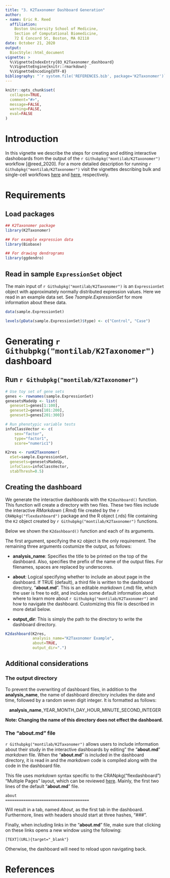 ```yaml
---
title: "3. K2Taxonomer Dashboard Generation"
author:
- name: Eric R. Reed
  affiliation:
    Boston University School of Medicine,
    Section of Computational Biomedicine,
    72 E Concord St, Boston, MA 02118
date: October 21, 2020
output:
  BiocStyle::html_document
vignette: >
  %\VignetteIndexEntry{03_K2Taxonomer_dashboard}
  %\VignetteEngine{knitr::rmarkdown}
  %\VignetteEncoding{UTF-8}
bibliography: "`r system.file('REFERENCES.bib', package='K2Taxonomer')`"
---
```


```r
knitr::opts_chunk$set(
  collapse=TRUE,
  comment="#>",
  message=FALSE,
  warning=FALSE,
  eval=FALSE
)
```

# Introduction

In this vignette we describe the steps for creating and editing interactive
dashoboards from the output of the `r Githubpkg("montilab/K2Taxonomer")`
workflow [@reed_2020]. For a more detailed description for running
`r Githubpkg("montilab/K2Taxonomer")` visit the vignettes describing bulk and
single-cell workflows
[here](https://montilab.github.io/K2Taxonomer/articles/RunningK2Taxonomer)
and
[here](https://montilab.github.io/K2Taxonomer/articles/K2Taxonomer_singlecell),
respectively.

# Requirements

## Load packages
```r
## K2Taxonomer package
library(K2Taxonomer)

## For example expression data
library(Biobase)

## For drawing dendrograms
library(ggdendro)
```

## Read in sample `ExpressionSet` object

The main input of `r Githubpkg("montilab/K2Taxonomer")` is an `ExpressionSet`
object with approximately normally distributed expression values. Here we read
in an example data set. See *?sample.ExpressionSet* for more information about
these data.

```r
data(sample.ExpressionSet)
```

```r
levels(pData(sample.ExpressionSet)$type) <- c("Control", "Case")
```

# Generating `r Githubpkg("montilab/K2Taxonomer")` dashboard

## Run `r Githubpkg("montilab/K2Taxonomer")`

```r
# Use toy set of gene sets
genes <- rownames(sample.ExpressionSet)
genesetsMadeUp <- list(
  geneset1=genes[1:100],
  geneset2=genes[101:200],
  geneset3=genes[201:300])

# Run phenotypic variable tests
infoClassVector <- c(
    sex="factor",
    type="factor1",
    score="numeric1")

K2res <- runK2Taxonomer(
  eSet=sample.ExpressionSet,
  genesets=genesetsMadeUp,
  infoClass=infoClassVector,
  stabThresh=0.5)
```

## Creating the dashboard

We generate the interactive dashboards with the `K2dashboard()` function. This
function will create a directory with two files. These two files include the
interactive *RMarkdown* (.Rmd) file created by the `r CRANpkg("flexdashboard")`
package and the R object (.rds) file containing the `K2` object created by
`r Githubpkg("montilab/K2Taxonomer")` functions.

Below we shown the `K2dashboard()` function and each of its arguments.

The first argument, specifying the `K2` object is the only requirement. The
remaining three arguments costumize the output, as follows:

- **analysis_name**: Specifies the title to be printed on the top of the
dashboard. Also, specifies the prefix of the name of the output files. For
filenames, spaces are replaced by underscores.

- **about**: Logical specifying whether to include an about page in the
dashboard. If TRUE (default), a third file is written to the dashboard
directory, "**about.md**". This is an editable *markdown* (.md) file, which the
user is free to edit, and includes some default information about where to
learn more about `r Githubpkg("montilab/K2Taxonomer")` and how to navigate the
dashboard. Customizing this file is described in more detail below.

- **output_dir**: This is simply the path to the directory to write the
dashboard directory.

```r
K2dashboard(K2res,
            analysis_name="K2Taxonomer Example",
            about=TRUE,
            output_dir=".")
```

## Additional considerations

### The output directory

To prevent the overwriting of dashboard files, in addition to the
**analysis_name**, the name of dashboard directory includes the date and time,
followed by a random seven digit integer. It is formatted as follows:

<center>**analysis_name**_YEAR_MONTH_DAY_HOUR_MINUTE_SECOND_INTEGER</center>

**Note: Changing the name of this directory does not effect the dashboard.**

### The "**about.md**" file

`r Githubpkg("montilab/K2Taxonomer")` allows users to include information about
their study in the interactive dashboards by editing" the "**about.md**"
*markdown* file. When the "**about.md**" is included in the dashboard
directory, it is read in and the *markdown* code is compiled along with the
code in the dashboard file.

This file uses *markdown* syntax specific to the CRANpkg("flexdashboard")
"Multiple Pages" layout, which can be reviewed
[here](https://rmarkdown.rstudio.com/flexdashboard/layouts.html). Mainly, the
first two lines of the default "**about.md**" file.

```
about
=====================================
```


Will result in a tab, named *About*, as the first tab in the dashboard.
Furthermore, lines with headers should start at three hashes, "###".

Finally, when including links in the "**about.md**" file, make sure that
clicking on these links opens a new window using the following:

```
[TEXT](URL){target="_blank"}
```

Otherwise, the dashboard will need to reload upon navigating back.

# References
